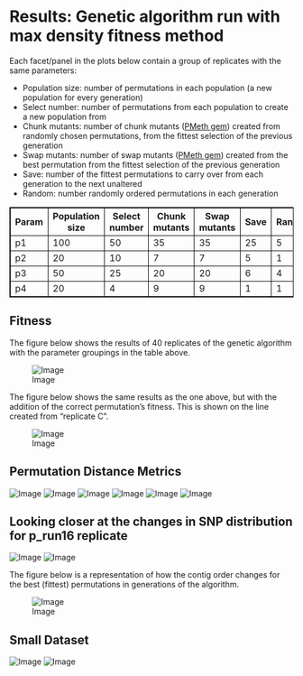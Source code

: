 Results: Genetic algorithm run with max density fitness method
========================================================

Each facet/panel in the plots below contain a group of replicates with the same parameters:

- Population size: number of permutations in each population (a new population for every generation)
- Select number: number of permutations from each population to create a new population from
- Chunk mutants: number of chunk mutants ([PMeth gem](https://github.com/edwardchalstrey1/pmeth)) created from randomly chosen permutations, from the fittest selection of the previous generation
- Swap mutants: number of swap mutants ([PMeth gem](https://github.com/edwardchalstrey1/pmeth)) created from the best permutation from the fittest selection of the previous generation
- Save: number of the fittest permutations to carry over from each generation to the next unaltered
- Random: number randomly ordered permutations in each generation

<style>
table,th,td
{
border:1px solid black;
}
</style>

<table>

  <tr><th>Param</th><th>Population size</th><th>Select number</th><th>Chunk mutants</th><th>Swap mutants</th><th>Save</th><th>Random</th></tr>
  
  <tr> <td>p1</td> <td>100</td> <td>50</td> <td>35</td> <td>35</td> <td>25</td> <td>5</td> </tr>
  <tr> <td>p2</td> <td>20</td> <td>10</td> <td>7</td> <td>7</td> <td>5</td> <td>1</td> </tr>
  <tr> <td>p3</td> <td>50</td> <td>25</td> <td>20</td> <td>20</td> <td>6</td> <td>4</td> </tr>
  <tr> <td>p4</td> <td>20</td> <td>4</td> <td>9</td> <td>9</td> <td>1</td> <td>1</td> </tr>

</table>

Fitness
------

The figure below shows the results of 40 replicates of the genetic algorithm with the parameter groupings in the table above.

![Image](https://github.com/edwardchalstrey1/fragmented_genome_with_snps/blob/master/arabidopsis_datasets/10K_dataset4b/umbrella_plot_fits_total.png?raw=true)

The figure below shows the same results as the one above, but with the addition of the correct permutation's fitness. This is shown on the line created from "replicate C".

![Image](https://github.com/edwardchalstrey1/fragmented_genome_with_snps/blob/master/arabidopsis_datasets/10K_dataset4b/umbrella_plot_fits_total_with_correct.png?raw=true)

Permutation Distance Metrics
-------

![Image](https://github.com/edwardchalstrey1/fragmented_genome_with_snps/blob/master/arabidopsis_datasets/10K_dataset4b/umbrella_plot_%5B%22dev%22%5D.png?raw=true)
![Image](https://github.com/edwardchalstrey1/fragmented_genome_with_snps/blob/master/arabidopsis_datasets/10K_dataset4b/umbrella_plot_%5B%22square%22%5D.png?raw=true)
![Image](https://github.com/edwardchalstrey1/fragmented_genome_with_snps/blob/master/arabidopsis_datasets/10K_dataset4b/umbrella_plot_%5B%22ham%22%5D.png?raw=true)
![Image](https://github.com/edwardchalstrey1/fragmented_genome_with_snps/blob/master/arabidopsis_datasets/10K_dataset4b/umbrella_plot_%5B%22r_dist%22%5D.png?raw=true)
![Image](https://github.com/edwardchalstrey1/fragmented_genome_with_snps/blob/master/arabidopsis_datasets/10K_dataset4b/umbrella_plot_%5B%22lcs%22%5D.png?raw=true)
![Image](https://github.com/edwardchalstrey1/fragmented_genome_with_snps/blob/master/arabidopsis_datasets/10K_dataset4b/umbrella_plot_%5B%22kt%22%5D.png?raw=true)

Looking closer at the changes in SNP distribution for p_run16 replicate
------

![Image](https://github.com/edwardchalstrey1/fragmented_genome_with_snps/blob/master/arabidopsis_datasets/10K_dataset4b/p_run16/images_hyp.gif?raw=true)
![Image](https://github.com/edwardchalstrey1/fragmented_genome_with_snps/blob/master/arabidopsis_datasets/10K_dataset4b/p_run16/images_hm.gif?raw=true)

The figure below is a representation of how the contig order changes for the best (fittest) permutations in generations of the algorithm.

![Image](https://github.com/edwardchalstrey1/fragmented_genome_with_snps/blob/master/arabidopsis_datasets/10K_dataset4b/circos_p_run16.png?raw=true)

Small Dataset
----------

![Image](https://github.com/edwardchalstrey1/fragmented_genome_with_snps/blob/master/arabidopsis_datasets/small_dataset2final/max_density/images_hyp.gif?raw=true)
![Image](https://github.com/edwardchalstrey1/fragmented_genome_with_snps/blob/master/arabidopsis_datasets/small_dataset2final/max_density/images_hm.gif?raw=true)